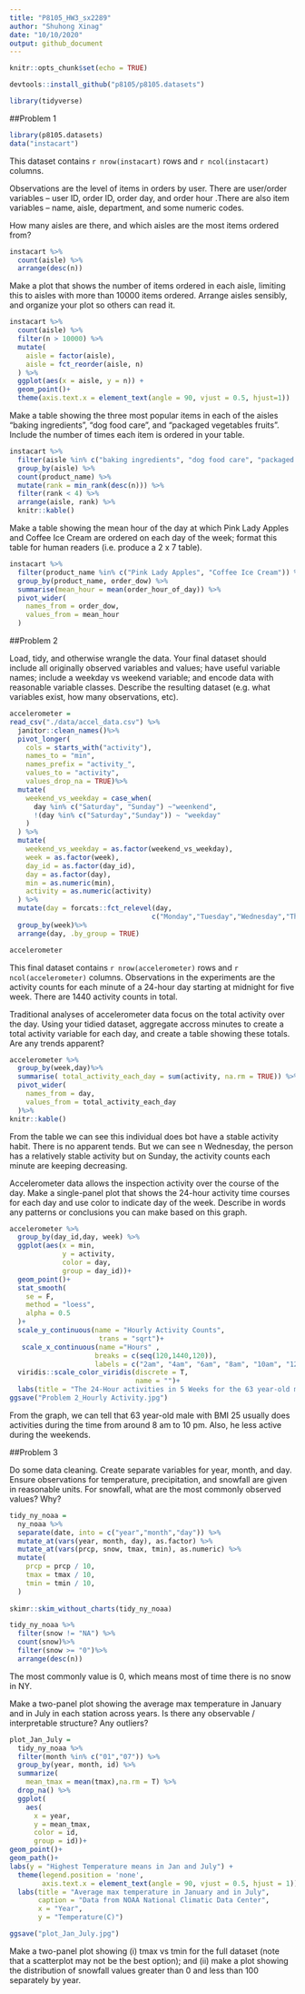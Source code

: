 ```yaml
---
title: "P8105_HW3_sx2289"
author: "Shuhong Xinag"
date: "10/10/2020"
output: github_document
---
```


```r
knitr::opts_chunk$set(echo = TRUE)
```

```r
devtools::install_github("p8105/p8105.datasets")
```
```r
library(tidyverse)
```


##Problem 1
```r
library(p8105.datasets)
data("instacart")
```

This dataset contains `r nrow(instacart)` rows and `r ncol(instacart)` columns.

Observations are the level of items in orders by user. There are user/order variables -- user ID, order ID, order day, and order hour .There are also item variables -- name, aisle, department, and some numeric codes. 

How many aisles are there, and which aisles are the most items ordered from?

```r
instacart %>%
  count(aisle) %>%
  arrange(desc(n))
```

Make a plot that shows the number of items ordered in each aisle, limiting this to aisles with more than 10000 items ordered. Arrange aisles sensibly, and organize your plot so others can read it.

```r
instacart %>%
  count(aisle) %>%
  filter(n > 10000) %>%
  mutate(
    aisle = factor(aisle), 
    aisle = fct_reorder(aisle, n)
  ) %>%
  ggplot(aes(x = aisle, y = n)) +
  geom_point()+
  theme(axis.text.x = element_text(angle = 90, vjust = 0.5, hjust=1))
```

Make a table showing the three most popular items in each of the aisles “baking ingredients”, “dog food care”, and “packaged vegetables fruits”. Include the number of times each item is ordered in your table.

```r
instacart %>%
  filter(aisle %in% c("baking ingredients", "dog food care", "packaged vegetables fruits")) %>%
  group_by(aisle) %>%
  count(product_name) %>%
  mutate(rank = min_rank(desc(n))) %>%
  filter(rank < 4) %>%
  arrange(aisle, rank) %>%
  knitr::kable()
```

Make a table showing the mean hour of the day at which Pink Lady Apples and Coffee Ice Cream are ordered on each day of the week; format this table for human readers (i.e. produce a 2 x 7 table).

```r
instacart %>%
  filter(product_name %in% c("Pink Lady Apples", "Coffee Ice Cream")) %>%
  group_by(product_name, order_dow) %>%
  summarise(mean_hour = mean(order_hour_of_day)) %>%
  pivot_wider(
    names_from = order_dow, 
    values_from = mean_hour
  )
```

##Problem 2

Load, tidy, and otherwise wrangle the data. Your final dataset should include all originally observed variables and values; have useful variable names; include a weekday vs weekend variable; and encode data with reasonable variable classes. Describe the resulting dataset (e.g. what variables exist, how many observations, etc).

```r
accelerometer = 
read_csv("./data/accel_data.csv") %>%
  janitor::clean_names()%>%
  pivot_longer(
    cols = starts_with("activity"),
    names_to = "min",
    names_prefix = "activity_",
    values_to = "activity",
    values_drop_na = TRUE)%>%
  mutate(
    weekend_vs_weekday = case_when(
      day %in% c("Saturday", "Sunday") ~"weenkend",
      !(day %in% c("Saturday","Sunday")) ~ "weekday" 
    )
  ) %>%
  mutate(
    weekend_vs_weekday = as.factor(weekend_vs_weekday),
    week = as.factor(week),
    day_id = as.factor(day_id), 
    day = as.factor(day),
    min = as.numeric(min),
    activity = as.numeric(activity)
  ) %>%
  mutate(day = forcats::fct_relevel(day,
                                   c("Monday","Tuesday","Wednesday","Thursday","Friday", "Saturday","Sunday")))%>%
  group_by(week)%>%
  arrange(day, .by_group = TRUE)

accelerometer
```

This final dataset contains `r nrow(accelerometer)` rows and `r ncol(accelerometer)` columns. Observations in the experiments are the activity counts for each minute of a 24-hour day starting at midnight for five week. There are 1440 activity counts in total. 

Traditional analyses of accelerometer data focus on the total activity over the day. Using your tidied dataset, aggregate accross minutes to create a total activity variable for each day, and create a table showing these totals. Are any trends apparent?

```r
accelerometer %>%
  group_by(week,day)%>%
  summarise( total_activity_each_day = sum(activity, na.rm = TRUE)) %>%
  pivot_wider(
    names_from = day,
    values_from = total_activity_each_day
  )%>%
knitr::kable()
```

From the table we can see this individual does bot have a stable activity habit. There is no apparent tends. But we can see n Wednesday, the person has a relatively stable activity but on Sunday, the activity counts each minute are keeping decreasing. 

Accelerometer data allows the inspection activity over the course of the day. Make a single-panel plot that shows the 24-hour activity time courses for each day and use color to indicate day of the week. Describe in words any patterns or conclusions you can make based on this graph.

```r
accelerometer %>% 
  group_by(day_id,day, week) %>% 
  ggplot(aes(x = min,
             y = activity,
             color = day,
             group = day_id))+
  geom_point()+
  stat_smooth(
    se = F,
    method = "loess",
    alpha = 0.5
  )+
  scale_y_continuous(name = "Hourly Activity Counts", 
                      trans = "sqrt")+
   scale_x_continuous(name ="Hours" ,
                     breaks = c(seq(120,1440,120)), 
                     labels = c("2am", "4am", "6am", "8am", "10am", "12pm","2pm", "4pm", "6pm","8pm", "10pm", "12am")) +
  viridis::scale_color_viridis(discrete = T,
                               name = "")+
  labs(title = "The 24-Hour activities in 5 Weeks for the 63 year-old male with BMI 25 ")
ggsave("Problem 2_Hourly Activity.jpg")
```

From the graph, we can tell that 63 year-old male with BMI 25 usually does activities during the time from around 8 am to 10 pm. Also, he less active during the weekends.

##Problem 3

Do some data cleaning. Create separate variables for year, month, and day. Ensure observations for temperature, precipitation, and snowfall are given in reasonable units. For snowfall, what are the most commonly observed values? Why?

```r
tidy_ny_noaa = 
  ny_noaa %>%
  separate(date, into = c("year","month","day")) %>%
  mutate_at(vars(year, month, day), as.factor) %>%
  mutate_at(vars(prcp, snow, tmax, tmin), as.numeric) %>%
  mutate(
    prcp = prcp / 10,
    tmax = tmax / 10,
    tmin = tmin / 10,
  )
  
skimr::skim_without_charts(tidy_ny_noaa)
```

```r
tidy_ny_noaa %>%
  filter(snow != "NA") %>%
  count(snow)%>%
  filter(snow >= "0")%>%
  arrange(desc(n))
```

The most commonly value is 0, which means most of time there is no snow in NY. 


Make a two-panel plot showing the average max temperature in January and in July in each station across years. Is there any observable / interpretable structure? Any outliers?

```r
plot_Jan_July = 
  tidy_ny_noaa %>%
  filter(month %in% c("01","07")) %>% 
  group_by(year, month, id) %>% 
  summarize(
    mean_tmax = mean(tmax),na.rm = T) %>%
  drop_na() %>%
  ggplot(
    aes(
      x = year,
      y = mean_tmax,
      color = id,
      group = id))+
geom_point()+
geom_path()+
labs(y = "Highest Temperature means in Jan and July") +
  theme(legend.position = 'none',
        axis.text.x = element_text(angle = 90, vjust = 0.5, hjust = 1)) +
  labs(title = "Average max temperature in January and in July",
       caption = "Data from NOAA National Climatic Data Center",
       x = "Year",
       y = "Temperature(C)")

ggsave("plot_Jan_July.jpg")
```



Make a two-panel plot showing (i) tmax vs tmin for the full dataset (note that a scatterplot may not be the best option); and (ii) make a plot showing the distribution of snowfall values greater than 0 and less than 100 separately by year.

